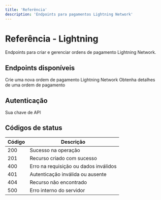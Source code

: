 ```yaml
---
title: 'Referência'
description: 'Endpoints para pagamentos Lightning Network'
---
```


# Referência - Lightning

Endpoints para criar e gerenciar ordens de pagamento Lightning Network.

## Endpoints disponíveis

<CardGroup cols={2}>
  <Card
    title="Criar Ordem Lightning"
    icon="bolt"
    href="/api-reference/endpoint/order/create-lightning"
  >
    Crie uma nova ordem de pagamento Lightning Network
  </Card>
  <Card
    title="Consultar Ordem"
    icon="magnifying-glass"
    href="/api-reference/endpoint/order/get-order"
  >
    Obtenha detalhes de uma ordem de pagamento
  </Card>
</CardGroup>

## Autenticação

<ParamField header="Bearer" type="string" required>
  Sua chave de API
</ParamField>

## Códigos de status

| Código | Descrição |
|--------|-----------|
| 200 | Sucesso na operação |
| 201 | Recurso criado com sucesso |
| 400 | Erro na requisição ou dados inválidos |
| 401 | Autenticação inválida ou ausente |
| 404 | Recurso não encontrado |
| 500 | Erro interno do servidor | 